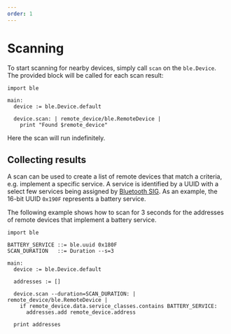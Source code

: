 ```yaml
---
order: 1
---
```


# Scanning

To start scanning for nearby devices, simply call `scan` on the `ble.Device`. The provided block will be called for each scan result:

```toit
import ble

main:
  device := ble.Device.default

  device.scan: | remote_device/ble.RemoteDevice |
    print "Found $remote_device"
```

Here the scan will run indefinitely.

## Collecting results

A scan can be used to create a list of remote devices that match a criteria, e.g. implement a specific service. A service is identified by a UUID with a select few services
being assigned by [Bluetooth SIG](https://www.bluetooth.com/specifications/assigned-numbers/). As an example, the 16-bit UUID `0x190F` represents a battery service.

The following example shows how to scan for 3 seconds for the addresses of remote devices that implement a battery service.

```toit
import ble

BATTERY_SERVICE ::= ble.uuid 0x180F
SCAN_DURATION   ::= Duration --s=3

main:
  device := ble.Device.default

  addresses := []

  device.scan --duration=SCAN_DURATION: | remote_device/ble.RemoteDevice |
    if remote_device.data.service_classes.contains BATTERY_SERVICE:
      addresses.add remote_device.address

  print addresses
```
